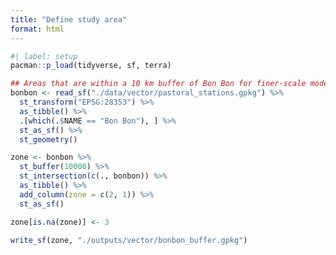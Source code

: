 ```yaml
---
title: "Define study area"
format: html
---
```


```r
#| label: setup
pacman::p_load(tidyverse, sf, terra)
```

```r
## Areas that are within a 10 km buffer of Bon Bon for finer-scale modelling
bonbon <- read_sf("./data/vector/pastoral_stations.gpkg") %>%
  st_transform("EPSG:28353") %>% 
  as_tibble() %>% 
  .[which(.$NAME == "Bon Bon"), ] %>% 
  st_as_sf() %>% 
  st_geometry()

zone <- bonbon %>% 
  st_buffer(10000) %>% 
  st_intersection(c(., bonbon)) %>% 
  as_tibble() %>% 
  add_column(zone = c(2, 1)) %>% 
  st_as_sf()

zone[is.na(zone)] <- 3

write_sf(zone, "./outputs/vector/bonbon_buffer.gpkg")
```
